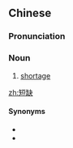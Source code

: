 ==Chinese==
{{zh-forms}}

===Pronunciation===
{{zh-pron
|m=duǎnquē
|c=dyun2 kyut3
|mn=toán-khoat
|cat=n
}}

===Noun===
{{zh-noun}}

# [[shortage]]

[[zh:短缺]]

====Synonyms====
* {{zh-l|不足}}
* {{zh-l|缺乏}}